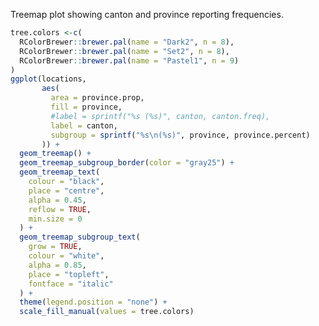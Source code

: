 
Treemap plot showing canton and province reporting frequencies.

```r
tree.colors <-c(
  RColorBrewer::brewer.pal(name = "Dark2", n = 8),
  RColorBrewer::brewer.pal(name = "Set2", n = 8),
  RColorBrewer::brewer.pal(name = "Pastel1", n = 9)
)
ggplot(locations,
       aes(
         area = province.prop,
         fill = province,
         #label = sprintf("%s (%s)", canton, canton.freq),
         label = canton,
         subgroup = sprintf("%s\n(%s)", province, province.percent)
       )) +
  geom_treemap() +
  geom_treemap_subgroup_border(color = "gray25") +
  geom_treemap_text(
    colour = "black",
    place = "centre",
    alpha = 0.45,
    reflow = TRUE,
    min.size = 0
  ) +
  geom_treemap_subgroup_text(
    grow = TRUE,
    colour = "white",
    alpha = 0.85,
    place = "topleft",
    fontface = "italic"
  ) +
  theme(legend.position = "none") +
  scale_fill_manual(values = tree.colors)
```


